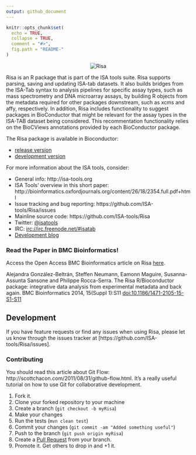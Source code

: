 ```yaml
---
output: github_document
---
```

<!-- README.md is generated from README.Rmd. Please edit that file -->
```r
knitr::opts_chunk$set(
  echo = TRUE,
  collapse = TRUE,
  comment = "#>",
  fig.path = "README-"
)
```
<p align="center">
<img src="http://isatab.sourceforge.net/assets/img/tools/tools-table-images/risatab.png" align="center" alt="Risa"/>
</p>

Risa is an R package that is part of the ISA tools suite. Risa supports parsing, saving and updating ISA-tab datasets. It also builds bridges from the ISA-Tab syntax to analysis pipelines for specific assay types, such as mass spectrometry and DNA microarray assays, by building R objects from the metadata required for other packages downstream, such as xcms and affy, respectively. In addition, Risa includes functionality to suggest packages in BioConductor that might be relevant for the assay types in the ISA-TAB dataset being considered. This recommentation functionality relies on the BioCViews annotations provided by each BioConductor package.  
  

The Risa package is available in Bioconductor:

- [release version](http://www.bioconductor.org/packages/release/bioc/html/Risa.html)
- [development version](http://www.bioconductor.org/packages/devel/bioc/html/Risa.html)

For more information about the ISA tools, consider: 

- General info: http://isa-tools.org
- ISA Tools' overview in this short paper: http://bioinformatics.oxfordjournals.org/content/26/18/2354.full.pdf+html
- Issue tracking and bug reporting: https://github.com/ISA-tools/Risa/issues
- Mainline source code: https://github.com/ISA-tools/Risa
- Twitter: [\@isatools](http://twitter.com/isatools)
- IRC: [irc://irc.freenode.net/#isatab](irc://irc.freenode.net/#isatab)
- [Development blog](http://isatools.wordpress.com) 

### Read the Paper in BMC Bioinformatics!
Access the Open Access BMC Bioinformatics article on Risa [here](http://www.biomedcentral.com/1471-2105/15/S1/S11).

Alejandra González-Beltrán, Steffen Neumann, Eamonn Maguire, Susanna-Assunta Sansone and Philippe Rocca-Serra. The Risa R/Bioconductor package: integrative data analysis from experimental metadata and back again. BMC Bioinformatics 2014, 15(Suppl 1):S11 [doi:10.1186/1471-2105-15-S1-S11](http://dx.doi.org/10.1186/1471-2105-15-S1-S11)

## Development
If you have feature requests or find any issues when using Risa, please let us know through the issues tracker at [https://github.com/ISA-tools/Risa/issues]. 

### Contributing
You should read this article about Git Flow: http://scottchacon.com/2011/08/31/github-flow.html. It's a really useful tutorial on how to use Git for collaborative development.

1. Fork it.
2. Clone your forked repository to your machine
3. Create a branch (`git checkout -b myRisa`)
4. Make your changes
5. Run the tests (`mvn clean test`)
6. Commit your changes (`git commit -am "Added something useful"`)
7. Push to the branch (`git push origin myRisa`)
8. Create a [Pull Request](http://help.github.com/pull-requests/) from your branch.
9. Promote it. Get others to drop in and +1 it.